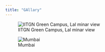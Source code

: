 ```yaml
---
title: "GAllary"
---
```

![IITGN Green Campus, Lal minar view ](iitgn.jpg)  


![Mumbai ](files/MadhuriAwachar.jpg)
